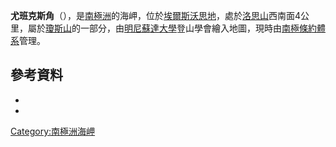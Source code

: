 {{coord|73|27|S|93|38|W|source:GNIS|display=title}}

'''尤班克斯角'''（{{lang-en|Eubanks Point}}），是[[南極洲|南極洲]]的海岬，位於[[埃爾斯沃思地|埃爾斯沃思地]]，處於[[洛思山|洛思山]]西南面4公里，屬於[[瓊斯山|瓊斯山]]的一部分，由[[明尼蘇達大學|明尼蘇達大學]]登山學會繪入地圖，現時由[[南極條約體系|南極條約體系]]管理。

==參考資料==
*{{cite gnis | type = antarid | id = 4646| name = Eubanks Point | accessdate = 2012-03-06}}
*{{usgs-gazetteer|id=4646}}

{{DEFAULTSORT:Eubanks Point}}
[[Category:南極洲海岬|Category:南極洲海岬]]


{{EllsworthLand-geo-stub}}